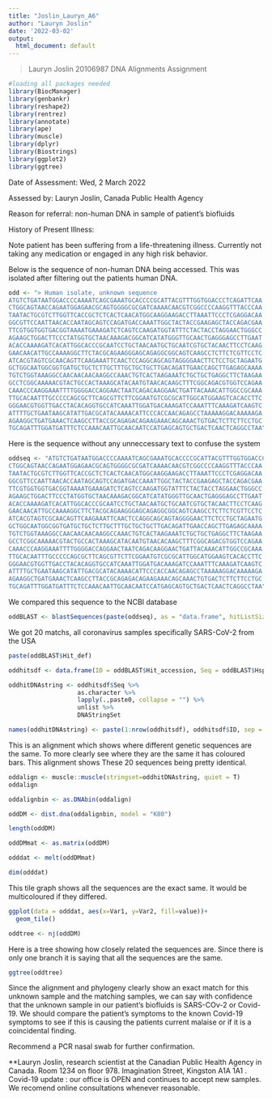 ```yaml
---
title: "Joslin_Lauryn_A6"
author: "Lauryn Joslin"
date: '2022-03-02'
output:
  html_document: default
---
```


> Lauryn Joslin 20106987
> DNA Alignments Assignment

```r
#loading all packages needed
library(BiocManager)
library(genbankr)
library(reshape2)
library(rentrez)
library(annotate)
library(ape)
library(muscle)
library(dplyr)
library(Biostrings)
library(ggplot2)
library(ggtree)
```

Date of Assessment:
Wed, 2 March 2022

Assessed by:
Lauryn Joslin, Canada Public Health Agency 

Reason for referral:
non-human DNA in sample of patient's biofluids

History of Present Illness:

Note patient has been suffering from a life-threatening illness. Currently not taking any medication or engaged in any high risk behavior. 


Below is the sequence of non-human DNA being accessed. This was isolated after filtering out the patients human DNA. 
```r
odd <- "> Human isolate, unknown sequence
ATGTCTGATAATGGACCCCAAAATCAGCGAAATGCACCCCGCATTACGTTTGGTGGACCCTCAGATTCAA
CTGGCAGTAACCAGAATGGAGAACGCAGTGGGGCGCGATCAAAACAACGTCGGCCCCAAGGTTTACCCAA
TAATACTGCGTCTTGGTTCACCGCTCTCACTCAACATGGCAAGGAAGACCTTAAATTCCCTCGAGGACAA
GGCGTTCCAATTAACACCAATAGCAGTCCAGATGACCAAATTGGCTACTACCGAAGAGCTACCAGACGAA
TTCGTGGTGGTGACGGTAAAATGAAAGATCTCAGTCCAAGATGGTATTTCTACTACCTAGGAACTGGGCC
AGAAGCTGGACTTCCCTATGGTGCTAACAAAGACGGCATCATATGGGTTGCAACTGAGGGAGCCTTGAAT
ACACCAAAAGATCACATTGGCACCCGCAATCCTGCTAACAATGCTGCAATCGTGCTACAACTTCCTCAAG
GAACAACATTGCCAAAAGGCTTCTACGCAGAAGGGAGCAGAGGCGGCAGTCAAGCCTCTTCTCGTTCCTC
ATCACGTAGTCGCAACAGTTCAAGAAATTCAACTCCAGGCAGCAGTAGGGGAACTTCTCCTGCTAGAATG
GCTGGCAATGGCGGTGATGCTGCTCTTGCTTTGCTGCTGCTTGACAGATTGAACCAGCTTGAGAGCAAAA
TGTCTGGTAAAGGCCAACAACAACAAGGCCAAACTGTCACTAAGAAATCTGCTGCTGAGGCTTCTAAGAA
GCCTCGGCAAAAACGTACTGCCACTAAAGCATACAATGTAACACAAGCTTTCGGCAGACGTGGTCCAGAA
CAAACCCAAGGAAATTTTGGGGACCAGGAACTAATCAGACAAGGAACTGATTACAAACATTGGCCGCAAA
TTGCACAATTTGCCCCCAGCGCTTCAGCGTTCTTCGGAATGTCGCGCATTGGCATGGAAGTCACACCTTC
GGGAACGTGGTTGACCTACACAGGTGCCATCAAATTGGATGACAAAGATCCAAATTTCAAAGATCAAGTC
ATTTTGCTGAATAAGCATATTGACGCATACAAAACATTCCCACCAACAGAGCCTAAAAAGGACAAAAAGA
AGAAGGCTGATGAAACTCAAGCCTTACCGCAGAGACAGAAGAAACAGCAAACTGTGACTCTTCTTCCTGC
TGCAGATTTGGATGATTTCTCCAAACAATTGCAACAATCCATGAGCAGTGCTGACTCAACTCAGGCCTAA"
```

Here is the sequence without any unneccessary text to confuse the system 
```r
oddseq <- "ATGTCTGATAATGGACCCCAAAATCAGCGAAATGCACCCCGCATTACGTTTGGTGGACCCTCAGATTCAA
CTGGCAGTAACCAGAATGGAGAACGCAGTGGGGCGCGATCAAAACAACGTCGGCCCCAAGGTTTACCCAA
TAATACTGCGTCTTGGTTCACCGCTCTCACTCAACATGGCAAGGAAGACCTTAAATTCCCTCGAGGACAA
GGCGTTCCAATTAACACCAATAGCAGTCCAGATGACCAAATTGGCTACTACCGAAGAGCTACCAGACGAA
TTCGTGGTGGTGACGGTAAAATGAAAGATCTCAGTCCAAGATGGTATTTCTACTACCTAGGAACTGGGCC
AGAAGCTGGACTTCCCTATGGTGCTAACAAAGACGGCATCATATGGGTTGCAACTGAGGGAGCCTTGAAT
ACACCAAAAGATCACATTGGCACCCGCAATCCTGCTAACAATGCTGCAATCGTGCTACAACTTCCTCAAG
GAACAACATTGCCAAAAGGCTTCTACGCAGAAGGGAGCAGAGGCGGCAGTCAAGCCTCTTCTCGTTCCTC
ATCACGTAGTCGCAACAGTTCAAGAAATTCAACTCCAGGCAGCAGTAGGGGAACTTCTCCTGCTAGAATG
GCTGGCAATGGCGGTGATGCTGCTCTTGCTTTGCTGCTGCTTGACAGATTGAACCAGCTTGAGAGCAAAA
TGTCTGGTAAAGGCCAACAACAACAAGGCCAAACTGTCACTAAGAAATCTGCTGCTGAGGCTTCTAAGAA
GCCTCGGCAAAAACGTACTGCCACTAAAGCATACAATGTAACACAAGCTTTCGGCAGACGTGGTCCAGAA
CAAACCCAAGGAAATTTTGGGGACCAGGAACTAATCAGACAAGGAACTGATTACAAACATTGGCCGCAAA
TTGCACAATTTGCCCCCAGCGCTTCAGCGTTCTTCGGAATGTCGCGCATTGGCATGGAAGTCACACCTTC
GGGAACGTGGTTGACCTACACAGGTGCCATCAAATTGGATGACAAAGATCCAAATTTCAAAGATCAAGTC
ATTTTGCTGAATAAGCATATTGACGCATACAAAACATTCCCACCAACAGAGCCTAAAAAGGACAAAAAGA
AGAAGGCTGATGAAACTCAAGCCTTACCGCAGAGACAGAAGAAACAGCAAACTGTGACTCTTCTTCCTGC
TGCAGATTTGGATGATTTCTCCAAACAATTGCAACAATCCATGAGCAGTGCTGACTCAACTCAGGCCTAA"
```

We compared this sequence to the NCBI database
```r
oddBLAST <- blastSequences(paste(oddseq), as = "data.frame", hitListSize = 20, timeout = 600)
```


We got 20 matchs, all coronavirus samples specifically SARS-CoV-2 from the USA
```r
paste(oddBLAST$Hit_def)
```

```r
oddhitsdf <- data.frame(ID = oddBLAST$Hit_accession, Seq = oddBLAST$Hsp_hseq, stringsAsFactors = F)
```

```r
oddhitDNAstring <- oddhitsdf$Seq %>% 
                   as.character %>%
                   lapply(.,paste0, collapse = "") %>%
                   unlist %>%
                   DNAStringSet
```

```r
names(oddhitDNAstring) <- paste(1:nrow(oddhitsdf), oddhitsdf$ID, sep = "_")
```



This is an alignment which shows where different genetic sequences are the same. To more clearly see where they are the same it has coloured bars. This alignment shows These 20 sequences being pretty identical. 
```r
oddalign <- muscle::muscle(stringset=oddhitDNAstring, quiet = T)
oddalign
```

```r
oddalignbin <- as.DNAbin(oddalign)
```

```r
oddDM <- dist.dna(oddalignbin, model = "K80")
```

```r
length(oddDM)
```

```r
oddDMmat <- as.matrix(oddDM)
```


```r
odddat <- melt(oddDMmat)
```

```r
dim(odddat)
```


This tile graph shows all the sequences are the exact same. It would be multicoloured if they differed. 
```r
ggplot(data = odddat, aes(x=Var1, y=Var2, fill=value))+
  geom_tile()
```

```r
oddtree <- nj(oddDM)
```


Here is a tree showing how closely related the sequences are. Since there is only one branch it is saying that all the sequences are the same. 
```r
ggtree(oddtree)
```

Since the alignment and phylogeny clearly show an exact match for this unknown sample and the matching samples, we can say with confidence that the unknown sample in our patient's biofluids is SARS-COv-2 or Covid-19. We should compare the patient's symptoms to the known Covid-19 symptoms to see if this is causing the patients current malaise or if it is a coincidental finding. 

Recommend a PCR nasal swab for further confirmation. 

**Lauryn Joslin, research scientist at the Canadian Public Health Agency in Canada. Room 1234 on floor 978. Imagination Street, Kingston A1A 1A1 . Covid-19 update : our office is OPEN and continues to accept new samples. We recomend online consultations whenever reasonable. 







